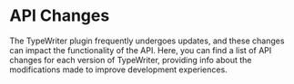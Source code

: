 # API Changes
The TypeWriter plugin frequently undergoes updates, and these changes can impact the functionality of the API. Here, you can find a list of API changes for each version of TypeWriter, providing info about the modifications made to improve development experiences.
